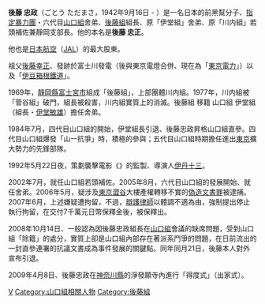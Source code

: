 {{prose|time=2015-05-19T17:55:34+00:00}}
'''後藤 忠政'''（ごとう ただまさ，1942年9月16日 - ）是一名日本的前黑幫分子、[[指定暴力團|指定暴力團]]・六代目[[山口組|山口組]]舍弟、[[後藤組|後藤組]]組長、原「伊堂組」舍弟、原「川内組」若頭補佐兼靜岡支部長。他的本名是'''後藤 忠正'''。

他也是[[日本航空|日本航空]]（[[JAL|JAL]]）的最大股東。

祖父[[後藤幸正|後藤幸正]]、發跡於富士川發電（後與東京電燈合併、現在為「[[東京電力|東京電力]]」）以及「[[伊豆箱根鐵道|伊豆箱根鐵道]]」。

1969年，[[靜岡縣|靜岡縣]][[富士宮市|富士宮市]]組成「後藤組」，上部團體川内組。1977年，川内組被「菅谷組」破門，組長被殺害，川内組實質上的消滅。後藤組 移籍 山口組 伊堂組（組長・[[伊堂敏雄|伊堂敏雄]]）擔任舍弟。

1984年7月，四代目山口組的開始，伊堂組長引退、後藤忠政昇格山口組直參。四代目山口組爆發「山一抗爭」時，積極的參與；五代目山口組時期擔任進出[[東京|東京]]擴大勢力的先鋒部隊。

1992年5月22日夜，策劃襲擊電影《{{link-ja|暴民之女|ミンボーの女}}》的監製、導演人[[伊丹十三|伊丹十三]]。

2002年7月，就任山口組若頭補佐。2005年8月，六代目山口組的發展開始、就任舍弟。2006年5月，疑涉及[[東京|東京]][[澀谷|澀谷]]大樓產權轉移不實的[[偽造文書罪|偽造文書罪]]被逮捕。2007年6月，上述嫌疑遭拘留，不過，[[辯護律師|辯護律師]]以體調不適為由，強制提出停止執行拘留，在交付7千萬元日幣保釋金後，被保釋出。

2008年10月14日、一般認為因後藤忠政組長在[[山口組|山口組]]會議的缺席問題，受到山口組「除籍」的處分，實質上卻是山口組內部存在著派系鬥爭的問題，在日前流出的一封直參連署的抗議文書成為事件發展的關鍵點。同年同月21日，後藤本人對外宣布引退。

2009年4月8日、後藤忠政在[[神奈川縣|神奈川縣]]的淨發願寺內進行「得度式」（出家式）。

[[Category:1942年出生|V]]
[[Category:山口組相關人物|Category:山口組相關人物]]
[[Category:後藤組|Category:後藤組]]